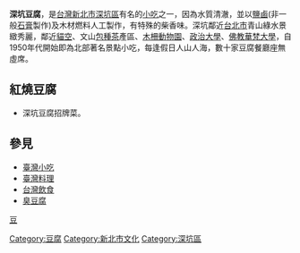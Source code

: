 {{Unreferenced|time=2013-07-18T01:32:41+00:00}}
'''深坑豆腐'''，是[[台灣|台灣]][[新北市|新北市]][[深坑區|深坑區]]有名的[[小吃|小吃]]之一，因為水質清澈，並以[[鹽鹵|鹽鹵]](非一般[[石膏|石膏]]製作)及木材燃料人工製作，有特殊的柴香味。深坑鄰近[[台北市|台北市]]青山綠水景緻秀麗，鄰近[[貓空|貓空]]、文山[[包種茶|包種茶]]產區、[[木柵動物園|木柵動物園]]、[[政治大學|政治大學]]、[[佛教|佛教]][[華梵大學|華梵大學]]，自1950年代開始即為北部著名景點小吃，每逢假日人山人海，數十家豆腐餐廳座無虛席。

== 紅燒豆腐 ==
*深坑豆腐招牌菜。

==參見==
* [[臺灣小吃|臺灣小吃]]
* [[臺灣料理|臺灣料理]]
* [[台灣飲食|台灣飲食]]
* [[臭豆腐|臭豆腐]]

{{food-and-drink-stub}}
[[category:台灣小吃|豆]]
[[Category:豆腐|Category:豆腐]]
[[Category:新北市文化|Category:新北市文化]]
[[Category:深坑區|Category:深坑區]]